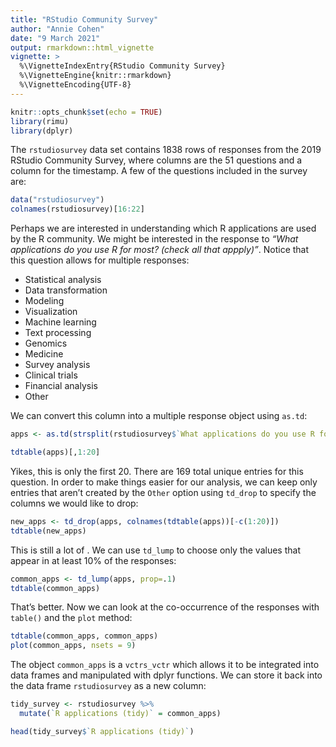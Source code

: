 ```yaml
---
title: "RStudio Community Survey"
author: "Annie Cohen"
date: "9 March 2021"
output: rmarkdown::html_vignette
vignette: >
  %\VignetteIndexEntry{RStudio Community Survey}
  %\VignetteEngine{knitr::rmarkdown}
  %\VignetteEncoding{UTF-8}
---
```


```r
knitr::opts_chunk$set(echo = TRUE)
library(rimu)
library(dplyr)
```

The `rstudiosurvey` data set contains 1838 rows of responses from the 2019 RStudio Community Survey, where columns are the 51 questions and a column for the timestamp. A few of the questions included in the survey are:

```r
data("rstudiosurvey")
colnames(rstudiosurvey)[16:22]
```

Perhaps we are interested in understanding which R applications are used by the R community. We might be interested in the response to *"What applications do you use R for most? (check all that appply)"*. Notice that this question allows for multiple responses:

- Statistical analysis
- Data transformation
- Modeling
- Visualization
- Machine learning
- Text processing
- Genomics
- Medicine
- Survey analysis
- Clinical trials
- Financial analysis
- Other

We can convert this column into a multiple response object using `as.td`:

```r
apps <- as.td(strsplit(rstudiosurvey$`What applications do you use R for most? (check all that apply)`, ","))

tdtable(apps)[,1:20]
```

Yikes, this is only the first 20. There are 169 total unique entries for this question. In order to make things easier for our analysis, we can keep only entries that aren't created by the `Other` option using `td_drop` to specify the columns we would like to drop:

```r
new_apps <- td_drop(apps, colnames(tdtable(apps))[-c(1:20)])
tdtable(new_apps)
```

This is still a lot of . We can use `td_lump` to choose only the values that appear in at least 10% of the responses:

```r
common_apps <- td_lump(apps, prop=.1)
tdtable(common_apps)
```

That's better. Now we can look at the co-occurrence of the responses with `table()` and the `plot` method:

```r
tdtable(common_apps, common_apps)
plot(common_apps, nsets = 9)
```

The object `common_apps` is a `vctrs_vctr` which allows it to be integrated into data frames and manipulated with dplyr functions. We can store it back into the data frame `rstudiosurvey` as a new column:

```r
tidy_survey <- rstudiosurvey %>%
  mutate(`R applications (tidy)` = common_apps)

head(tidy_survey$`R applications (tidy)`)
```

